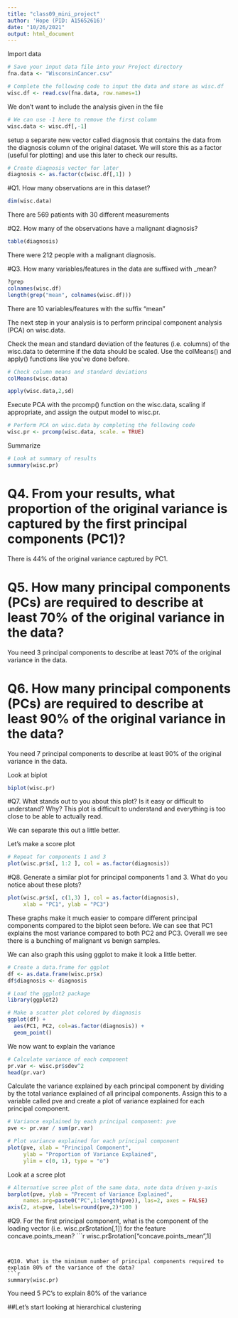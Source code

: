 ```yaml
---
title: "class09_mini_project"
author: 'Hope (PID: A15652616)'
date: "10/26/2021"
output: html_document
---
```


Import data
```r
# Save your input data file into your Project directory
fna.data <- "WisconsinCancer.csv"

# Complete the following code to input the data and store as wisc.df
wisc.df <- read.csv(fna.data, row.names=1)
```

We don't want to include the analysis given in the file
```r
# We can use -1 here to remove the first column
wisc.data <- wisc.df[,-1]
```


setup a separate new vector called diagnosis that contains the data from the diagnosis column of the original dataset. We will store this as a factor (useful for plotting) and use this later to check our results.
```r
# Create diagnosis vector for later
diagnosis <- as.factor(c(wisc.df[,1]) )
```


#Q1. How many observations are in this dataset?
```r
dim(wisc.data)
```
There are 569 patients with 30 different measurements

#Q2. How many of the observations have a malignant diagnosis?
```r
table(diagnosis)
```
There were 212 people with a malignant diagnosis.

#Q3. How many variables/features in the data are suffixed with _mean?
```r
?grep
colnames(wisc.df)
length(grep("mean", colnames(wisc.df)))
```
There are 10 variables/features with the suffix "mean"


The next step in your analysis is to perform principal component analysis (PCA) on wisc.data.

Check the mean and standard deviation of the features (i.e. columns) of the wisc.data to determine if the data should be scaled. Use the colMeans() and apply() functions like you’ve done before.
```r
# Check column means and standard deviations
colMeans(wisc.data)

apply(wisc.data,2,sd)
```


Execute PCA with the prcomp() function on the wisc.data, scaling if appropriate, and assign the output model to wisc.pr.
```r
# Perform PCA on wisc.data by completing the following code
wisc.pr <- prcomp(wisc.data, scale. = TRUE)
```

Summarize
```r
# Look at summary of results
summary(wisc.pr)
```

# Q4. From your results, what proportion of the original variance is captured by the first principal components (PC1)?
There is 44% of the original variance captured by PC1.

# Q5. How many principal components (PCs) are required to describe at least 70% of the original variance in the data?
You need 3 principal components to describe at least 70% of the original variance in the data.

# Q6. How many principal components (PCs) are required to describe at least 90% of the original variance in the data?
You need 7 principal components to describe at least 90% of the original variance in the data.

Look at biplot
```r
biplot(wisc.pr)
```
#Q7. What stands out to you about this plot? Is it easy or difficult to understand? Why?
This plot is difficult to understand and everything is too close to be able to actually read.

We can separate this out a little better. 


Let's make a score plot
```r
# Repeat for components 1 and 3
plot(wisc.pr$x[, 1:2 ], col = as.factor(diagnosis))
```


#Q8. Generate a similar plot for principal components 1 and 3. What do you notice about these plots?
```r
plot(wisc.pr$x[, c(1,3) ], col = as.factor(diagnosis), 
     xlab = "PC1", ylab = "PC3")
```
These graphs make it much easier to compare different principal components compared to the biplot seen before. We can see that PC1 explains the most variance compared to both PC2 and PC3. Overall we see there is a bunching of malignant vs benign samples.


We can also graph this using ggplot to make it look a little better.

```r
# Create a data.frame for ggplot
df <- as.data.frame(wisc.pr$x)
df$diagnosis <- diagnosis

# Load the ggplot2 package
library(ggplot2)

# Make a scatter plot colored by diagnosis
ggplot(df) + 
  aes(PC1, PC2, col=as.factor(diagnosis)) + 
  geom_point()
```


We now want to explain the variance 

```r
# Calculate variance of each component
pr.var <- wisc.pr$sdev^2
head(pr.var)
```

Calculate the variance explained by each principal component by dividing by the total variance explained of all principal components. Assign this to a variable called pve and create a plot of variance explained for each principal component.
```r
# Variance explained by each principal component: pve
pve <- pr.var / sum(pr.var)

# Plot variance explained for each principal component
plot(pve, xlab = "Principal Component", 
     ylab = "Proportion of Variance Explained", 
     ylim = c(0, 1), type = "o")
```


Look at a scree plot
```r
# Alternative scree plot of the same data, note data driven y-axis
barplot(pve, ylab = "Precent of Variance Explained",
     names.arg=paste0("PC",1:length(pve)), las=2, axes = FALSE)
axis(2, at=pve, labels=round(pve,2)*100 )
```

#Q9. For the first principal component, what is the component of the loading vector (i.e. wisc.pr$rotation[,1]) for the feature concave.points_mean?
```r
wisc.pr$rotation["concave.points_mean",1]
```


#Q10. What is the minimum number of principal components required to explain 80% of the variance of the data?
```r
summary(wisc.pr)
```
You need 5 PC's to explain 80% of the variance 


##Let's start looking at hierarchical clustering







